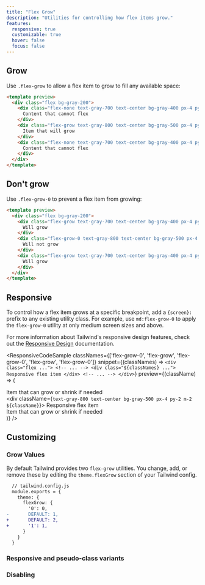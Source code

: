 ```yaml
---
title: "Flex Grow"
description: "Utilities for controlling how flex items grow."
features:
  responsive: true
  customizable: true
  hover: false
  focus: false
---
```




## Grow

Use `.flex-grow` to allow a flex item to grow to fill any available space:

```html
<template preview>
  <div class="flex bg-gray-200">
    <div class="flex-none text-gray-700 text-center bg-gray-400 px-4 py-2 m-2">
      Content that cannot flex
    </div>
    <div class="flex-grow text-gray-800 text-center bg-gray-500 px-4 py-2 m-2">
      Item that will grow
    </div>
    <div class="flex-none text-gray-700 text-center bg-gray-400 px-4 py-2 m-2">
      Content that cannot flex
    </div>
  </div>
</template>
```

## Don't grow

Use `.flex-grow-0` to prevent a flex item from growing:

```html
<template preview>
  <div class="flex bg-gray-200">
    <div class="flex-grow text-gray-700 text-center bg-gray-400 px-4 py-2 m-2">
      Will grow
    </div>
    <div class="flex-grow-0 text-gray-800 text-center bg-gray-500 px-4 py-2 m-2">
      Will not grow
    </div>
    <div class="flex-grow text-gray-700 text-center bg-gray-400 px-4 py-2 m-2">
      Will grow
    </div>
  </div>
</template>
```

## Responsive

To control how a flex item grows at a specific breakpoint, add a `{screen}:` prefix to any existing utility class. For example, use `md:flex-grow-0` to apply the `flex-grow-0` utility at only medium screen sizes and above.

For more information about Tailwind's responsive design features, check out the [Responsive Design](/docs/responsive-design) documentation.

<ResponsiveCodeSample
  classNames={['flex-grow-0', 'flex-grow', 'flex-grow-0', 'flex-grow', 'flex-grow-0']}
  snippet={(classNames) => `
    <div class="flex ...">
      <!-- ... -->
      <div class="${classNames} ...">
        Responsive flex item
      </div>
      <!-- ... -->
    </div>
  `}
  preview={(className) => (
    <div className="flex bg-gray-200">
      <div className="flex-1 text-gray-700 text-center bg-gray-400 px-4 py-2 m-2">
        Item that can grow or shrink if needed
      </div>
      <div className={`text-gray-800 text-center bg-gray-500 px-4 py-2 m-2 ${className}`}>
        Responsive flex item
      </div>
      <div className="flex-1 text-gray-700 text-center bg-gray-400 px-4 py-2 m-2">
        Item that can grow or shrink if needed
      </div>
    </div>
  )}
/>

## Customizing

### Grow Values

By default Tailwind provides two `flex-grow` utilities. You change, add, or remove these by editing the `theme.flexGrow` section of your Tailwind config.

```diff
  // tailwind.config.js
  module.exports = {
    theme: {
      flexGrow: {
        '0': 0,
-       DEFAULT: 1,
+       DEFAULT: 2,
+       '1': 1,
      }
    }
  }
```

### Responsive and pseudo-class variants

<Variants plugin="flexGrow" />

### Disabling

<Disabling plugin="flexGrow" />
